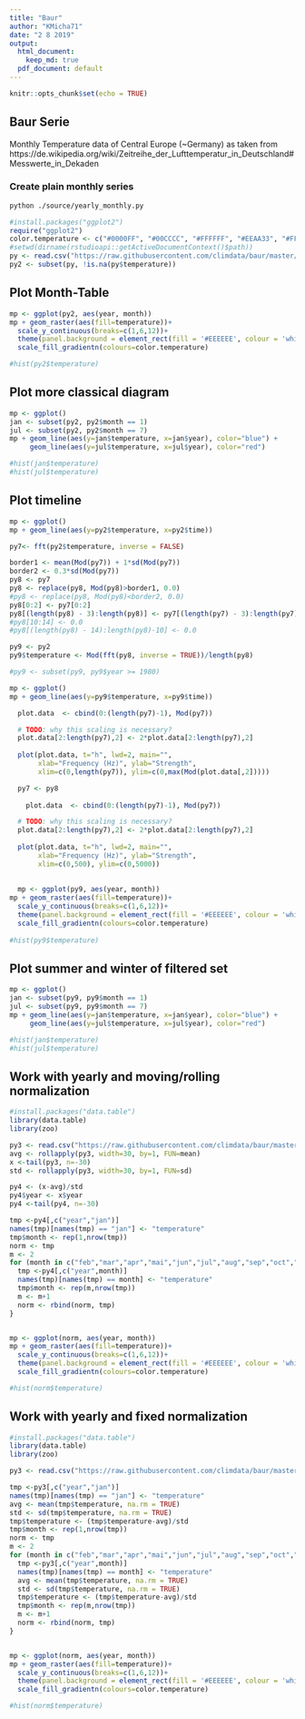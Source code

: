 ```yaml
---
title: "Baur"
author: "KMicha71"
date: "2 8 2019"
output:
  html_document: 
    keep_md: true
  pdf_document: default
---
```


```r
knitr::opts_chunk$set(echo = TRUE)
```

## Baur Serie


Monthly Temperature data of Central Europe (~Germany) as taken from
https://de.wikipedia.org/wiki/Zeitreihe_der_Lufttemperatur_in_Deutschland#Messwerte_in_Dekaden

### Create plain monthly series

```sh
python ./source/yearly_monthly.py
```

```r
#install.packages("ggplot2")
require("ggplot2")
color.temperature <- c("#0000FF", "#00CCCC", "#FFFFFF", "#EEAA33", "#FF5555")
#setwd(dirname(rstudioapi::getActiveDocumentContext()$path))
py <- read.csv("https://raw.githubusercontent.com/climdata/baur/master/csv/baur_monthly.csv", sep=",")
py2 <- subset(py, !is.na(py$temperature))
```

## Plot Month-Table

```r
mp <- ggplot(py2, aes(year, month))
mp + geom_raster(aes(fill=temperature))+
  scale_y_continuous(breaks=c(1,6,12))+
  theme(panel.background = element_rect(fill = '#EEEEEE', colour = 'white'), legend.position="right", text=element_text(size=14))+
  scale_fill_gradientn(colours=color.temperature)

#hist(py2$temperature)
```

## Plot more classical diagram

```r
mp <- ggplot()
jan <- subset(py2, py2$month == 1)
jul <- subset(py2, py2$month == 7)
mp + geom_line(aes(y=jan$temperature, x=jan$year), color="blue") + 
     geom_line(aes(y=jul$temperature, x=jul$year), color="red")

#hist(jan$temperature)
#hist(jul$temperature)
```

## Plot timeline

```r
mp <- ggplot()
mp + geom_line(aes(y=py2$temperature, x=py2$time)) 

py7<- fft(py2$temperature, inverse = FALSE)

border1 <- mean(Mod(py7)) + 1*sd(Mod(py7))
border2 <- 0.3*sd(Mod(py7))
py8 <- py7 
py8 <- replace(py8, Mod(py8)>border1, 0.0)
#py8 <- replace(py8, Mod(py8)<border2, 0.0)
py8[0:2] <- py7[0:2]
py8[(length(py8) - 3):length(py8)] <- py7[(length(py7) - 3):length(py7)]
#py8[10:14] <- 0.0
#py8[(length(py8) - 14):length(py8)-10] <- 0.0

py9 <- py2
py9$temperature <- Mod(fft(py8, inverse = TRUE))/length(py8)

#py9 <- subset(py9, py9$year >= 1980)

mp <- ggplot()
mp + geom_line(aes(y=py9$temperature, x=py9$time)) 

  plot.data  <- cbind(0:(length(py7)-1), Mod(py7))

  # TODO: why this scaling is necessary?
  plot.data[2:length(py7),2] <- 2*plot.data[2:length(py7),2] 
  
  plot(plot.data, t="h", lwd=2, main="", 
       xlab="Frequency (Hz)", ylab="Strength", 
       xlim=c(0,length(py7)), ylim=c(0,max(Mod(plot.data[,2]))))

  py7 <- py8
  
    plot.data  <- cbind(0:(length(py7)-1), Mod(py7))

  # TODO: why this scaling is necessary?
  plot.data[2:length(py7),2] <- 2*plot.data[2:length(py7),2] 
  
  plot(plot.data, t="h", lwd=2, main="", 
       xlab="Frequency (Hz)", ylab="Strength", 
       xlim=c(0,500), ylim=c(0,5000))
  
  
  mp <- ggplot(py9, aes(year, month))
mp + geom_raster(aes(fill=temperature))+
  scale_y_continuous(breaks=c(1,6,12))+
  theme(panel.background = element_rect(fill = '#EEEEEE', colour = 'white'), legend.position="right", text=element_text(size=14))+
  scale_fill_gradientn(colours=color.temperature)
  
#hist(py9$temperature)
```

## Plot summer and winter of filtered set

```r
mp <- ggplot()
jan <- subset(py9, py9$month == 1)
jul <- subset(py9, py9$month == 7)
mp + geom_line(aes(y=jan$temperature, x=jan$year), color="blue") + 
     geom_line(aes(y=jul$temperature, x=jul$year), color="red")

#hist(jan$temperature)
#hist(jul$temperature)
```

## Work with yearly and moving/rolling normalization

```r
#install.packages("data.table")
library(data.table)
library(zoo)

py3 <- read.csv("https://raw.githubusercontent.com/climdata/baur/master/csv/baur_yearly.csv", sep=",")
avg <- rollapply(py3, width=30, by=1, FUN=mean)
x <-tail(py3, n=-30)
std <- rollapply(py3, width=30, by=1, FUN=sd)

py4 <- (x-avg)/std
py4$year <- x$year
py4 <-tail(py4, n=-30)

tmp <-py4[,c("year","jan")]
names(tmp)[names(tmp) == "jan"] <- "temperature"
tmp$month <- rep(1,nrow(tmp))
norm <- tmp
m <- 2
for (month in c("feb","mar","apr","mai","jun","jul","aug","sep","oct","nov","dec")) {
  tmp <-py4[,c("year",month)]
  names(tmp)[names(tmp) == month] <- "temperature"
  tmp$month <- rep(m,nrow(tmp))
  m <- m+1
  norm <- rbind(norm, tmp)
}


mp <- ggplot(norm, aes(year, month))
mp + geom_raster(aes(fill=temperature))+
  scale_y_continuous(breaks=c(1,6,12))+
  theme(panel.background = element_rect(fill = '#EEEEEE', colour = 'white'), legend.position="right", text=element_text(size=14))+
  scale_fill_gradientn(colours=color.temperature)

#hist(norm$temperature)

```



## Work with yearly and fixed normalization

```r
#install.packages("data.table")
library(data.table)
library(zoo)

py3 <- read.csv("https://raw.githubusercontent.com/climdata/baur/master/csv/baur_yearly.csv", sep=",")

tmp <-py3[,c("year","jan")]
names(tmp)[names(tmp) == "jan"] <- "temperature"
avg <- mean(tmp$temperature, na.rm = TRUE)
std <- sd(tmp$temperature, na.rm = TRUE)
tmp$temperature <- (tmp$temperature-avg)/std
tmp$month <- rep(1,nrow(tmp))
norm <- tmp
m <- 2
for (month in c("feb","mar","apr","mai","jun","jul","aug","sep","oct","nov","dec")) {
  tmp <-py3[,c("year",month)]
  names(tmp)[names(tmp) == month] <- "temperature"
  avg <- mean(tmp$temperature, na.rm = TRUE)
  std <- sd(tmp$temperature, na.rm = TRUE)
  tmp$temperature <- (tmp$temperature-avg)/std
  tmp$month <- rep(m,nrow(tmp))
  m <- m+1
  norm <- rbind(norm, tmp)
}


mp <- ggplot(norm, aes(year, month))
mp + geom_raster(aes(fill=temperature))+
  scale_y_continuous(breaks=c(1,6,12))+
  theme(panel.background = element_rect(fill = '#EEEEEE', colour = 'white'), legend.position="right", text=element_text(size=14))+
  scale_fill_gradientn(colours=color.temperature)

#hist(norm$temperature)

```
